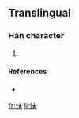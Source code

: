==Translingual==

===Han character===
{{Han char|rn=61|rad=心|as=05|sn=8|four=|canj=心十木 (PJD)}}

# {{defn|Han|sort=心05}}

====References====
* {{Han ref|kx=0383.111|hdz=42283.041|uh=603D|ud=24637}}

[[fr:怽]]
[[li:怽]]